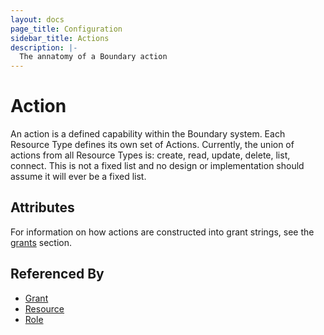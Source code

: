 ```yaml
---
layout: docs
page_title: Configuration
sidebar_title: Actions
description: |-
  The annatomy of a Boundary action
---
```


# Action

An action is a defined capability within the Boundary system.
Each Resource Type defines its own set of Actions.
Currently, the union of actions from all Resource Types is:
create,
read,
update,
delete,
list,
connect.
This is not a fixed list
and no design or implementation should assume it will ever be a fixed list.

## Attributes

For information on how actions are constructed into grant strings,
see the [grants]() section.

## Referenced By

- [Grant]()
- [Resource]()
- [Role]()
